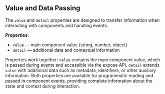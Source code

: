 ## Value and Data Passing

The `value` and `detail` properties are designed to transfer information when interacting with components and handling events.

**Properties:**

- `value` — main component value (string, number, object)
- `detail` — additional data and contextual information

Properties work together: `value` contains the main component value, which is passed during events and accessible via the expose API. `detail` extends `value` with additional data such as metadata, identifiers, or other auxiliary information. Both properties are available for programmatic reading and passed in component events, providing complete information about the state and context during interaction.
